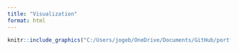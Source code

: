 ```yaml
---
title: "Visualization"
format: html
---
```



```r

knitr::include_graphics("C:/Users/jogeb/OneDrive/Documents/GitHub/portfolio-jgebin/ss/examtwo.pdf")
```

